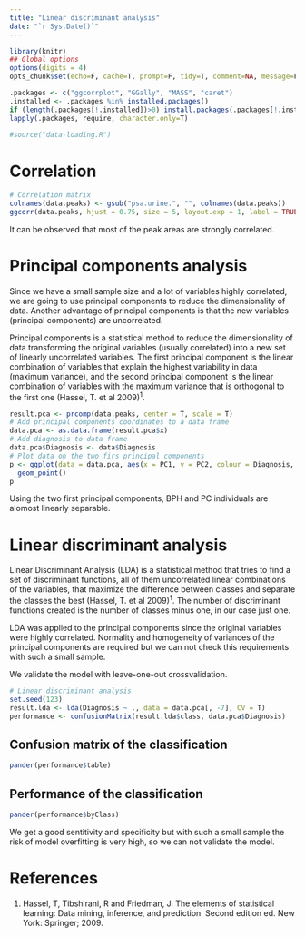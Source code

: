 ```yaml
---
title: "Linear discriminant analysis"
date: "`r Sys.Date()`"
---
```


```r
library(knitr)
## Global options
options(digits = 4)
opts_chunk$set(echo=F, cache=T, prompt=F, tidy=T, comment=NA, message=F, warning=F, dev="png", dev.args=list(type="cairo"), dpi=300)
```

```r
.packages <- c("ggcorrplot", "GGally", "MASS", "caret")
.installed <- .packages %in% installed.packages()
if (length(.packages[!.installed])>0) install.packages(.packages[!.installed])
lapply(.packages, require, character.only=T)
```

```r
#source("data-loading.R")
```

# Correlation

```r
# Correlation matrix
colnames(data.peaks) <- gsub("psa.urine.", "", colnames(data.peaks))
ggcorr(data.peaks, hjust = 0.75, size = 5, layout.exp = 1, label = TRUE, label_size = 3, label_round = 2)
```

It can be observed that most of the peak areas are strongly correlated.

# Principal components analysis

Since we have a small sample size and a lot of variables highly correlated, we are going to use principal components to reduce the dimensionality of data. 
Another advantage of principal components is that the new variables (principal components) are uncorrelated.

Principal components is a statistical method to reduce the dimensionality of data transforming the original variables (usually correlated) into a new set of linearly uncorrelated variables. The first principal component is the linear combination of variables that explain the highest variability in data (maximum variance), and the second principal component is the linear combination of variables with the maximum variance that is orthogonal to the first one (Hassel, T. et al 2009)<sup>1</sup>.

```r
result.pca <- prcomp(data.peaks, center = T, scale = T)
# Add principal components coordinates to a data frame  
data.pca <- as.data.frame(result.pca$x)
# Add diagnosis to data frame
data.pca$Diagnosis <- data$Diagnosis
# Plot data on the two firs principal components
p <- ggplot(data = data.pca, aes(x = PC1, y = PC2, colour = Diagnosis, shape = Diagnosis)) +
  geom_point()
p
```

Using the two first principal components, BPH and PC individuals are alomost linearly separable.

# Linear discriminant analysis

Linear Discriminant Analysis (LDA) is a statistical method that tries to find a set of discriminant functions, all of them uncorrelated linear combinations of the variables, that maximize the difference between classes and separate the classes the best (Hassel, T. et al 2009)<sup>1</sup>. The number of discriminant functions created is the number of classes minus one, in our case just one.

LDA was applied to the principal components since the original variables were highly correlated. Normality and homogeneity of variances of the principal components are required but we can not check this requirements with such a small sample.

We validate the model with leave-one-out crossvalidation.

```r
# Linear discriminant analysis
set.seed(123)
result.lda <- lda(Diagnosis ~ ., data = data.pca[, -7], CV = T)
performance <- confusionMatrix(result.lda$class, data.pca$Diagnosis)
```

## Confusion matrix of the classification
```r
pander(performance$table)
```

## Performance of the classification
```r
pander(performance$byClass)
```

We get a good sentitivity and specificity but with such a small sample the risk of model overfitting is very high, so we can not validate the model.


# References
1. Hassel, T, Tibshirani, R and Friedman, J. The elements of statistical learning: Data mining, inference, and prediction. Second edition ed. New York: Springer; 2009.